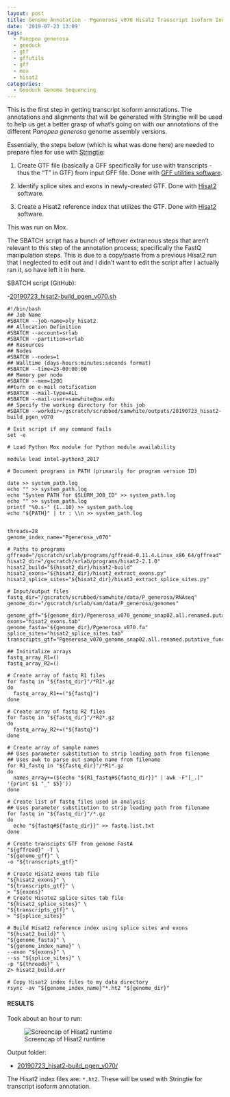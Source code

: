 ```yaml
---
layout: post
title: Genome Annotation - Pgenerosa_v070 Hisat2 Transcript Isoform Index
date: '2019-07-23 13:09'
tags:
  - Panopea generosa
  - geoduck
  - gtf
  - gffutils
  - gff
  - mox
  - hisat2
categories:
  - Geoduck Genome Sequencing
---
```

This is the first step in getting transcript isoform annotations. The annotations and alignments that will be generated with Stringtie will be used to help us get a better grasp of what's going on with our annotations of the different _Panopea generosa_ genome assembly versions.

Essentially, the steps below (which is what was done here) are needed to prepare files for use with [Stringtie](https://ccb.jhu.edu/software/stringtie/index.shtml):

1. Create GTF file (basically a GFF specifically for use with transcripts - thus the "T" in GTF) from input GFF file. Done with [GFF utilities software](http://ccb.jhu.edu/software/stringtie/gff.shtml).

2. Identify splice sites and exons in newly-created GTF. Done with [Hisat2](https://ccb.jhu.edu/software/hisat2/manual.shtml) software.

3. Create a Hisat2 reference index that utilizes the GTF. Done with [Hisat2](https://ccb.jhu.edu/software/hisat2/manual.shtml) software.

This was run on Mox.

The SBATCH script has a bunch of leftover extraneous steps that aren't relevant to this step of the annotation process; specifically the FastQ manipulation steps. This is due to a copy/paste from a previous Hisat2 run that I neglected to edit out and I didn't want to edit the script after I actually ran it, so have left it in here.

SBATCH script (GitHub):

-[20190723_hisat2-build_pgen_v070.sh](https://github.com/RobertsLab/sams-notebook/blob/master/sbatch_scripts/20190723_hisat2-build_pgen_v070.sh)

```shell
#!/bin/bash
## Job Name
#SBATCH --job-name=oly_hisat2
## Allocation Definition
#SBATCH --account=srlab
#SBATCH --partition=srlab
## Resources
## Nodes
#SBATCH --nodes=1
## Walltime (days-hours:minutes:seconds format)
#SBATCH --time=25-00:00:00
## Memory per node
#SBATCH --mem=120G
##turn on e-mail notification
#SBATCH --mail-type=ALL
#SBATCH --mail-user=samwhite@uw.edu
## Specify the working directory for this job
#SBATCH --workdir=/gscratch/scrubbed/samwhite/outputs/20190723_hisat2-build_pgen_v070

# Exit script if any command fails
set -e

# Load Python Mox module for Python module availability

module load intel-python3_2017

# Document programs in PATH (primarily for program version ID)

date >> system_path.log
echo "" >> system_path.log
echo "System PATH for $SLURM_JOB_ID" >> system_path.log
echo "" >> system_path.log
printf "%0.s-" {1..10} >> system_path.log
echo "${PATH}" | tr : \\n >> system_path.log


threads=28
genome_index_name="Pgenerosa_v070"

# Paths to programs
gffread="/gscratch/srlab/programs/gffread-0.11.4.Linux_x86_64/gffread"
hisat2_dir="/gscratch/srlab/programs/hisat2-2.1.0"
hisat2_build="${hisat2_dir}/hisat2-build"
hisat2_exons="${hisat2_dir}/hisat2_extract_exons.py"
hisat2_splice_sites="${hisat2_dir}/hisat2_extract_splice_sites.py"

# Input/output files
fastq_dir="/gscratch/scrubbed/samwhite/data/P_generosa/RNAseq"
genome_dir="/gscratch/srlab/sam/data/P_generosa/genomes"

genome_gff="${genome_dir}/Pgenerosa_v070_genome_snap02.all.renamed.putative_function.domain_added.gff"
exons="hisat2_exons.tab"
genome_fasta="${genome_dir}/Pgenerosa_v070.fa"
splice_sites="hisat2_splice_sites.tab"
transcripts_gtf="Pgenerosa_v070_genome_snap02.all.renamed.putative_function.domain_added.gtf"

## Inititalize arrays
fastq_array_R1=()
fastq_array_R2=()

# Create array of fastq R1 files
for fastq in "${fastq_dir}"/*R1*.gz
do
  fastq_array_R1+=("${fastq}")
done

# Create array of fastq R2 files
for fastq in "${fastq_dir}"/*R2*.gz
do
  fastq_array_R2+=("${fastq}")
done

# Create array of sample names
## Uses parameter substitution to strip leading path from filename
## Uses awk to parse out sample name from filename
for R1_fastq in "${fastq_dir}"/*R1*.gz
do
  names_array+=($(echo "${R1_fastq#${fastq_dir}}" | awk -F"[_.]" '{print $1 "_" $5}'))
done

# Create list of fastq files used in analysis
## Uses parameter substitution to strip leading path from filename
for fastq in "${fastq_dir}"/*.gz
do
  echo "${fastq#${fastq_dir}}" >> fastq.list.txt
done

# Create transcipts GTF from genome FastA
"${gffread}" -T \
"${genome_gff}" \
-o "${transcripts_gtf}"

# Create Hisat2 exons tab file
"${hisat2_exons}" \
"${transcripts_gtf}" \
> "${exons}"
# Create Hisate2 splice sites tab file
"${hisat2_splice_sites}" \
"${transcripts_gtf}" \
> "${splice_sites}"

# Build Hisat2 reference index using splice sites and exons
"${hisat2_build}" \
"${genome_fasta}" \
"${genome_index_name}" \
--exon "${exons}" \
--ss "${splice_sites}" \
-p "${threads}" \
2> hisat2_build.err

# Copy Hisat2 index files to my data directory
rsync -av "${genome_index_name}"*.ht2 "${genome_dir}"
```

#### RESULTS

Took about an hour to run:

![Screencap of Hisat2 runtime](https://github.com/RobertsLab/sams-notebook/blob/master/images/screencaps/20190723_hisat2_build_pgen070_runtime.png?raw=true)

Output folder:

- [20190723_hisat2-build_pgen_v070/](https://gannet.fish.washington.edu/Atumefaciens/20190723_hisat2-build_pgen_v070/)

The Hisat2 index files are: `*.ht2`. These will be used with Stringtie for transcript isoform annotation.
